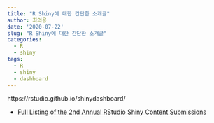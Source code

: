 ```yaml
---
title: "R Shiny에 대한 간단한 소개글"
author: 최의용
date: '2020-07-22'
slug: "R Shiny에 대한 간단한 소개글"
categories:
  - R
  - shiny
tags:
  - R
  - shiny
  - dashboard
---
```


https://rstudio.github.io/shinydashboard/

 - [Full Listing of the 2nd Annual RStudio Shiny Content Submissions](https://rpubs.com/minebocek/shiny-contest-2020-submissions)
